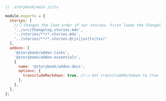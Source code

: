 ```js
// .storybook/main.js|ts

module.exports = {
  stories: [
    //👇 Changes the load order of our stories. First loads the Changelog page
    '../src/Changelog.stories.mdx',
    '../stories/**/*.stories.mdx', 
    '../stories/**/*.stories.@(js|jsx|ts|tsx)'
  ],
  addons: [
    '@storybook/addon-links',
    '@storybook/addon-essentials',
    {
      name: '@storybook/addon-docs',
      options: {
        transcludeMarkdown: true, //👈 Set transcludeMarkdown to true
      },
    },
  ],
};
```
